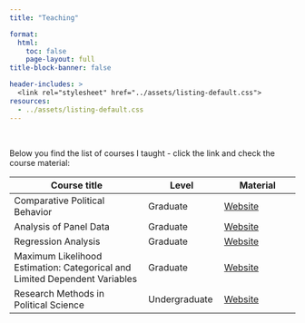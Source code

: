 ```yaml
---
title: "Teaching"

format: 
  html: 
    toc: false
    page-layout: full
title-block-banner: false

header-includes: >
  <link rel="stylesheet" href="../assets/listing-default.css">
resources:
  - ../assets/listing-default.css
---
```


<br>

Below you find the list of courses I taught - click the link and check the course material:

| Course title                                                               | Level         | Material                                                                       |
|-----------------------|-------------|-------------|
| Comparative Political Behavior                                             | Graduate      | [Website](#){target="_blank"}                                                  |
| Analysis of Panel Data                                                     | Graduate      | [Website](https://finkel-s.github.io/analysis_of_panel_data/){target="_blank"} |
| Regression Analysis                                                        | Graduate      | [Website](#){target="_blank"}                                                  |
| Maximum Likelihood Estimation: Categorical and Limited Dependent Variables | Graduate      | [Website](#){target="_blank"}                                                  |
| Research Methods in Political Science                                      | Undergraduate | [Website](#){target="_blank"}                                                  |
